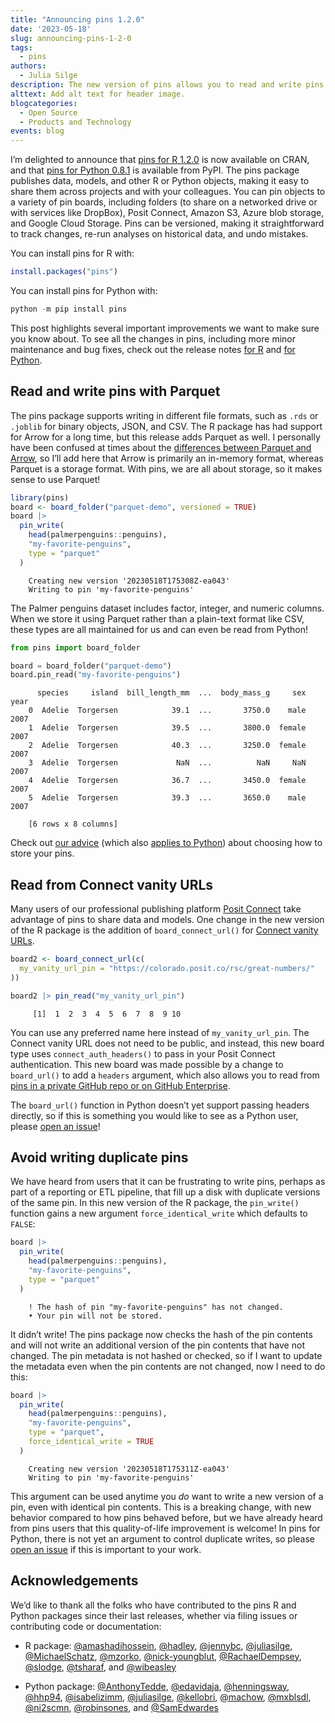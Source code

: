 ```yaml
---
title: "Announcing pins 1.2.0"
date: '2023-05-18'
slug: announcing-pins-1-2-0
tags:
  - pins
authors:
  - Julia Silge
description: The new version of pins allows you to read and write pins with parquet, read from Connect vanity URLs, and provides support for avoiding duplicate pins.
alttext: Add alt text for header image.
blogcategories:
  - Open Source
  - Products and Technology
events: blog
---
```


I’m delighted to announce that [pins for R
1.2.0](https://pins.rstudio.com/) is now available on CRAN, and that
[pins for Python 0.8.1](https://rstudio.github.io/pins-python/) is
available from PyPI. The pins package publishes data, models, and other
R or Python objects, making it easy to share them across projects and
with your colleagues. You can pin objects to a variety of pin boards,
including folders (to share on a networked drive or with services like
DropBox), Posit Connect, Amazon S3, Azure blob storage, and Google Cloud
Storage. Pins can be versioned, making it straightforward to track
changes, re-run analyses on historical data, and undo mistakes.

You can install pins for R with:

``` r
install.packages("pins")
```

You can install pins for Python with:

``` python
python -m pip install pins
```

This post highlights several important improvements we want to make sure
you know about. To see all the changes in pins, including more minor
maintenance and bug fixes, check out the release notes [for
R](https://github.com/rstudio/pins-r/releases) and [for
Python](https://github.com/rstudio/pins-python/releases).

## Read and write pins with Parquet

The pins package supports writing in different file formats, such as
`.rds` or `.joblib` for binary objects, JSON, and CSV. The R package has
had support for Arrow for a long time, but this release adds Parquet as
well. I personally have been confused at times about the [differences
between Parquet and Arrow](https://arrow.apache.org/blog/2022/10/05/arrow-parquet-encoding-part-1/), so I’ll add here that Arrow is primarily an
in-memory format, whereas Parquet is a storage format.
With pins, we are all about storage, so it makes sense to use Parquet!

``` r
library(pins)
board <- board_folder("parquet-demo", versioned = TRUE)
board |> 
  pin_write(
    head(palmerpenguins::penguins), 
    "my-favorite-penguins", 
    type = "parquet"
  )
```

```
    Creating new version '20230518T175308Z-ea043'
    Writing to pin 'my-favorite-penguins'
```

The Palmer penguins dataset includes factor, integer, and numeric
columns. When we store it using Parquet rather than a plain-text format
like CSV, these types are all maintained for us and can even be read
from Python!

``` python
from pins import board_folder

board = board_folder("parquet-demo")
board.pin_read("my-favorite-penguins")
```

```
      species     island  bill_length_mm  ...  body_mass_g     sex  year
    0  Adelie  Torgersen            39.1  ...       3750.0    male  2007
    1  Adelie  Torgersen            39.5  ...       3800.0  female  2007
    2  Adelie  Torgersen            40.3  ...       3250.0  female  2007
    3  Adelie  Torgersen             NaN  ...          NaN     NaN  2007
    4  Adelie  Torgersen            36.7  ...       3450.0  female  2007
    5  Adelie  Torgersen            39.3  ...       3650.0    male  2007

    [6 rows x 8 columns]
```

Check out [our
advice](https://pins.rstudio.com/articles/pins.html#reading-and-writing-data)
(which also [applies to
Python](https://rstudio.github.io/pins-python/getting_started.html#reading-and-writing-data))
about choosing how to store your pins.

## Read from Connect vanity URLs

Many users of our professional publishing platform [Posit
Connect](https://posit.co/products/enterprise/connect/) take advantage
of pins to share data and models. One change in the new version of the R
package is the addition of `board_connect_url()` for [Connect vanity
URLs](https://docs.posit.co/connect/user/content-settings/#custom-url).

``` r
board2 <- board_connect_url(c(
  my_vanity_url_pin = "https://colorado.posit.co/rsc/great-numbers/"
))

board2 |> pin_read("my_vanity_url_pin")
```

```
     [1]  1  2  3  4  5  6  7  8  9 10
```

You can use any preferred name here instead of `my_vanity_url_pin`. The
Connect vanity URL does not need to be public, and instead, this new board
type uses `connect_auth_headers()` to pass in your Posit Connect
authentication. This new board was made possible by a change to
`board_url()` to add a `headers` argument, which also allows you to read
from [pins in a private GitHub repo or on GitHub
Enterprise](https://pins.rstudio.com/reference/board_url.html#authentication-for-board-url-).

The `board_url()` function in Python doesn’t yet support passing headers
directly, so if this is something you would like to see as a Python
user, please [open an
issue](https://github.com/rstudio/pins-python/issues)!

## Avoid writing duplicate pins

We have heard from users that it can be frustrating to write pins,
perhaps as part of a reporting or ETL pipeline, that fill up a disk with
duplicate versions of the same pin. In this new version of the R
package, the `pin_write()` function gains a new argument
`force_identical_write` which defaults to `FALSE`:

``` r
board |> 
  pin_write(
    head(palmerpenguins::penguins), 
    "my-favorite-penguins", 
    type = "parquet"
  )
```

```
    ! The hash of pin "my-favorite-penguins" has not changed.
    • Your pin will not be stored.
```

It didn’t write! The pins package now checks the hash of the pin
contents and will not write an additional version of the pin contents that
have not changed. The pin metadata is not hashed or checked, so if I
want to update the metadata even when the pin contents are not changed,
now I need to do this:

``` r
board |> 
  pin_write(
    head(palmerpenguins::penguins), 
    "my-favorite-penguins", 
    type = "parquet",
    force_identical_write = TRUE
  )
```

```
    Creating new version '20230518T175311Z-ea043'
    Writing to pin 'my-favorite-penguins'
```

This argument can be used anytime you *do* want to write a new version
of a pin, even with identical pin contents. This is a breaking change,
with new behavior compared to how pins behaved before, but we have
already heard from pins users that this quality-of-life improvement is
welcome! In pins for Python, there is not yet an argument to control
duplicate writes, so please [open an
issue](https://github.com/rstudio/pins-python/issues) if this is
important to your work.

## Acknowledgements

We’d like to thank all the folks who have contributed to the pins R and
Python packages since their last releases, whether via filing issues or
contributing code or documentation:

-   R package: [@amashadihossein](https://github.com/amashadihossein),
    [@hadley](https://github.com/hadley),
    [@jennybc](https://github.com/jennybc),
    [@juliasilge](https://github.com/juliasilge),
    [@MichaelSchatz](https://github.com/MichaelSchatz),
    [@mzorko](https://github.com/mzorko),
    [@nick-youngblut](https://github.com/nick-youngblut),
    [@RachaelDempsey](https://github.com/RachaelDempsey),
    [@slodge](https://github.com/slodge),
    [@tsharaf](https://github.com/tsharaf), and
    [@wibeasley](https://github.com/wibeasley)

-   Python package: [@AnthonyTedde](https://github.com/AnthonyTedde),
    [@edavidaja](https://github.com/edavidaja),
    [@henningsway](https://github.com/henningsway),
    [@hhp94](https://github.com/hhp94),
    [@isabelizimm](https://github.com/isabelizimm),
    [@juliasilge](https://github.com/juliasilge),
    [@kellobri](https://github.com/kellobri),
    [@machow](https://github.com/machow),
    [@mxblsdl](https://github.com/mxblsdl),
    [@ni2scmn](https://github.com/ni2scmn),
    [@robinsones](https://github.com/robinsones), and
    [@SamEdwardes](https://github.com/SamEdwardes)

